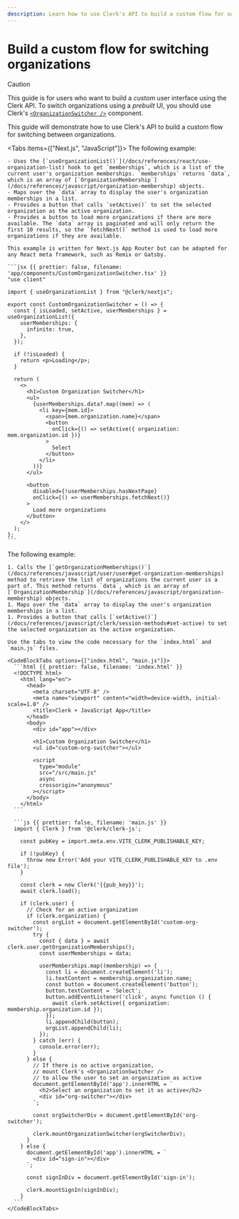 ```yaml
---
description: Learn how to use Clerk's API to build a custom flow for switching between organizations.
---
```


# Build a custom flow for switching organizations

> [!CAUTION]
> This guide is for users who want to build a _custom_ user interface using the Clerk API. To switch organizations using a _prebuilt_ UI, you should use Clerk's [`<OrganizationSwitcher />`](/docs/components/organization/organization-switcher) component.

This guide will demonstrate how to use Clerk's API to build a custom flow for switching between organizations.

<Tabs items={["Next.js", "JavaScript"]}>
  <Tab>
    The following example:

    - Uses the [`useOrganizationList()`](/docs/references/react/use-organization-list) hook to get `memberships`, which is a list of the current user's organization memberships. `memberships` returns `data`, which is an array of [`OrganizationMembership`](/docs/references/javascript/organization-membership) objects.
    - Maps over the `data` array to display the user's organization memberships in a list.
    - Provides a button that calls `setActive()` to set the selected organization as the active organization.
    - Provides a button to load more organizations if there are more available. The `data` array is paginated and will only return the first 10 results, so the `fetchNext()` method is used to load more organizations if they are available.

    This example is written for Next.js App Router but can be adapted for any React meta framework, such as Remix or Gatsby.

    ```jsx {{ prettier: false, filename: 'app/components/CustomOrganizationSwitcher.tsx' }}
    "use client"

    import { useOrganizationList } from "@clerk/nextjs";

    export const CustomOrganizationSwitcher = () => {
      const { isLoaded, setActive, userMemberships } = useOrganizationList({
        userMemberships: {
          infinite: true,
        },
      });

      if (!isLoaded) {
        return <p>Loading</p>;
      }

      return (
        <>
          <h1>Custom Organization Switcher</h1>
          <ul>
            {userMemberships.data?.map((mem) => (
              <li key={mem.id}>
                <span>{mem.organization.name}</span>
                <button
                  onClick={() => setActive({ organization: mem.organization.id })}
                >
                  Select
                </button>
              </li>
            ))}
          </ul>

          <button
            disabled={!userMemberships.hasNextPage}
            onClick={() => userMemberships.fetchNext()}
          >
            Load more organizations
          </button>
        </>
      );
    };
    ```
  </Tab>

  <Tab>
    The following example:

    1. Calls the [`getOrganizationMemberships()`](/docs/references/javascript/user/user#get-organization-memberships) method to retrieve the list of organizations the current user is a part of. This method returns `data`, which is an array of [`OrganizationMembership`](/docs/references/javascript/organization-membership) objects.
    1. Maps over the `data` array to display the user's organization memberships in a list.
    1. Provides a button that calls [`setActive()`](/docs/references/javascript/clerk/session-methods#set-active) to set the selected organization as the active organization.

    Use the tabs to view the code necessary for the `index.html` and `main.js` files.

    <CodeBlockTabs options={["index.html", "main.js"]}>
      ```html {{ prettier: false, filename: 'index.html' }}
      <!DOCTYPE html>
        <html lang="en">
          <head>
            <meta charset="UTF-8" />
            <meta name="viewport" content="width=device-width, initial-scale=1.0" />
            <title>Clerk + JavaScript App</title>
          </head>
          <body>
            <div id="app"></div>

            <h1>Custom Organization Switcher</h1>
            <ul id="custom-org-switcher"></ul>

            <script
              type="module"
              src="/src/main.js"
              async
              crossorigin="anonymous"
            ></script>
          </body>
        </html>
      ```

      ```js {{ prettier: false, filename: 'main.js' }}
      import { Clerk } from '@clerk/clerk-js';

        const pubKey = import.meta.env.VITE_CLERK_PUBLISHABLE_KEY;

        if (!pubKey) {
          throw new Error('Add your VITE_CLERK_PUBLISHABLE_KEY to .env file');
        }

        const clerk = new Clerk('{{pub_key}}');
        await clerk.load();

        if (clerk.user) {
          // Check for an active organization
          if (clerk.organization) {
            const orgList = document.getElementById('custom-org-switcher');
            try {
              const { data } = await clerk.user.getOrganizationMemberships();
              const userMemberships = data;

              userMemberships.map((membership) => {
                const li = document.createElement('li');
                li.textContent = membership.organization.name;
                const button = document.createElement('button');
                button.textContent = 'Select';
                button.addEventListener('click', async function () {
                  await clerk.setActive({ organization: membership.organization.id });
                });
                li.appendChild(button);
                orgList.appendChild(li);
              });
            } catch (err) {
              console.error(err);
            }
          } else {
            // If there is no active organization,
            // mount Clerk's <OrganizationSwitcher />
            // to allow the user to set an organization as active
            document.getElementById('app').innerHTML = `
              <h2>Select an organization to set it as active</h2>
              <div id="org-switcher"></div>
            `;

            const orgSwitcherDiv = document.getElementById('org-switcher');

            clerk.mountOrganizationSwitcher(orgSwitcherDiv);
          }
        } else {
          document.getElementById('app').innerHTML = `
            <div id="sign-in"></div>
          `;

          const signInDiv = document.getElementById('sign-in');

          clerk.mountSignIn(signInDiv);
        }
      ```
    </CodeBlockTabs>
  </Tab>
</Tabs>
